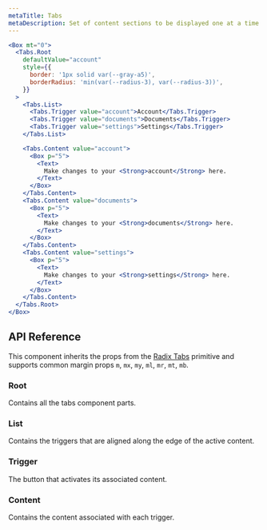 ```yaml
---
metaTitle: Tabs
metaDescription: Set of content sections to be displayed one at a time.
---
```


```jsx live=true
<Box mt="0">
  <Tabs.Root
    defaultValue="account"
    style={{
      border: '1px solid var(--gray-a5)',
      borderRadius: 'min(var(--radius-3), var(--radius-3))',
    }}
  >
    <Tabs.List>
      <Tabs.Trigger value="account">Account</Tabs.Trigger>
      <Tabs.Trigger value="documents">Documents</Tabs.Trigger>
      <Tabs.Trigger value="settings">Settings</Tabs.Trigger>
    </Tabs.List>

    <Tabs.Content value="account">
      <Box p="5">
        <Text>
          Make changes to your <Strong>account</Strong> here.
        </Text>
      </Box>
    </Tabs.Content>
    <Tabs.Content value="documents">
      <Box p="5">
        <Text>
          Make changes to your <Strong>documents</Strong> here.
        </Text>
      </Box>
    </Tabs.Content>
    <Tabs.Content value="settings">
      <Box p="5">
        <Text>
          Make changes to your <Strong>settings</Strong> here.
        </Text>
      </Box>
    </Tabs.Content>
  </Tabs.Root>
</Box>
```

## API Reference

This component inherits the props from the [Radix Tabs](/primitives/docs/components/tabs) primitive and supports common margin props `m`, `mx`, `my`, `ml`, `mr`, `mt`, `mb`.

### Root

Contains all the tabs component parts.

### List

Contains the triggers that are aligned along the edge of the active content.

### Trigger

The button that activates its associated content.

### Content

Contains the content associated with each trigger.

